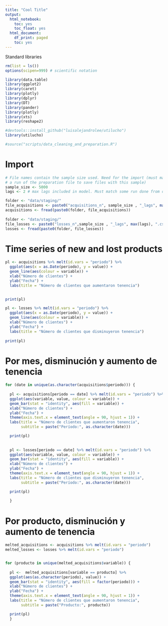 ```yaml
---
title: "Cool Title"
output:
  html_notebook:
    toc: yes
    toc_float: yes
  html_document:
    df_print: paged
    toc: yes
---
```


Standard libraries
```r
rm(list = ls())
options(scipen=999) # scientific notation

library(data.table)
library(ggplot2)
library(caret)
library(plotly)
library(dplyr)
library(DT)
library(pander)
library(plotly)
library(xts)
library(reshape2)

#devtools::install_github("luisalejandrolee/utilucho")
library(utilucho)

#source("scripts/data_cleaning_and_preparation.R")

```

# Import

```r
# File names contain the sample size used. Need for the import (must match
# a run of the preparation file to save files with this sample)
sample_size <- 5000
lags <- 2 # max lags included in model. Must match some run done from data_preparation

folder <- "data/staging/"
file_acquisitions <- paste0("acquisitions_n", sample_size , "_lags", max(lags), ".csv")
acquisitions <- fread(paste0(folder, file_acquisitions))
  
folder <- "data/staging/"
file_losses <- paste0("losses_n",sample_size , "_lags", max(lags), ".csv")
losses <- fread(paste0(folder, file_losses))
```



# Time series of new and lost products
```r

pl <- acquisitions %>% melt(id.vars = "periodo") %>%
  ggplot(aes(x = as.Date(periodo), y = value)) +
  geom_line(aes(colour = variable)) +
  xlab("Número de clientes") +
  ylab("Fecha") +
  labs(title = "Número de clientes que aumentaron tenencia")
  

print(pl)

pl <- losses %>% melt(id.vars = "periodo") %>%
  ggplot(aes(x = as.Date(periodo), y = value)) +
  geom_line(aes(colour = variable)) +
  xlab("Número de clientes") +
  ylab("Fecha") +
  labs(title = "Número de clientes que disminuyeron tenencia")
  
print(pl)

```

# Por mes, disminución y aumento de tenencia
```r
for (date in unique(as.character(acquisitions$periodo))) {
  
  pl <- acquisitions[periodo == date] %>% melt(id.vars = "periodo") %>%
  ggplot(aes(variable, value, colour = variable)) +
  geom_bar(stat = "identity", aes(fill = variable)) +
  xlab("Número de clientes") +
  ylab("Fecha") +
  theme(axis.text.x = element_text(angle = 90, hjust = 1)) +
  labs(title = "Número de clientes que aumentaron tenencia",
       subtitle = paste("Período:", as.character(date)))

  print(pl)
  
  
  pl <- losses[periodo == date] %>% melt(id.vars = "periodo") %>%
  ggplot(aes(variable, value, colour = variable)) +
  geom_bar(stat = "identity", aes(fill = variable)) +
  xlab("Número de clientes") +
  ylab("Fecha") +
  theme(axis.text.x = element_text(angle = 90, hjust = 1)) +
  labs(title = "Número de clientes que disminuyeron tenencia",
       subtitle = paste("Período:", as.character(date)))

  print(pl)
  
  }

```


# Por producto, disminución y aumento de tenencia
```r
melted_acquisitions <- acquisitions %>% melt(id.vars = "periodo")
melted_losses <- losses %>% melt(id.vars = "periodo")


for (producto in unique(melted_acquisitions$variable)) {
  
  pl <-  melted_acquisitions[variable == producto] %>%
  ggplot(aes(as.character(periodo), value)) +
  geom_bar(stat = "identity", aes(fill = factor(periodo))) +
  xlab("Número de clientes") +
  ylab("Fecha") +
  theme(axis.text.x = element_text(angle = 90, hjust = 1)) +
  labs(title = "Número de clientes que aumentaron tenencia",
       subtitle = paste("Producto:", producto))

  print(pl)
  }
```













```r

```

```r

```


